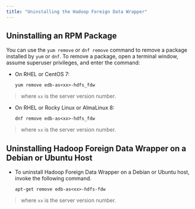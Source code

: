 ```yaml
---
title: "Uninstalling the Hadoop Foreign Data Wrapper"
---
```


<div id="uninstalling_the_hadoop_data_adapter" class="registered_link"></div>

## Uninstalling an RPM Package

You can use the `yum remove` or `dnf remove` command to remove a package installed by `yum` or `dnf`. To remove a package, open a terminal window, assume superuser privileges, and enter the command:

-   On RHEL or CentOS 7:

    `yum remove edb-as<xx>-hdfs_fdw`

> where `xx` is the server version number.

-   On RHEL or Rocky Linux or AlmaLinux 8:

    `dnf remove edb-as<xx>-hdfs_fdw`

> where `xx` is the server version number.

## Uninstalling Hadoop Foreign Data Wrapper on a Debian or Ubuntu Host

-   To uninstall Hadoop Foreign Data Wrapper on a Debian or Ubuntu host, invoke the following command.

    `apt-get remove edb-as<xx>-hdfs-fdw`

> where `xx` is the server version number.
